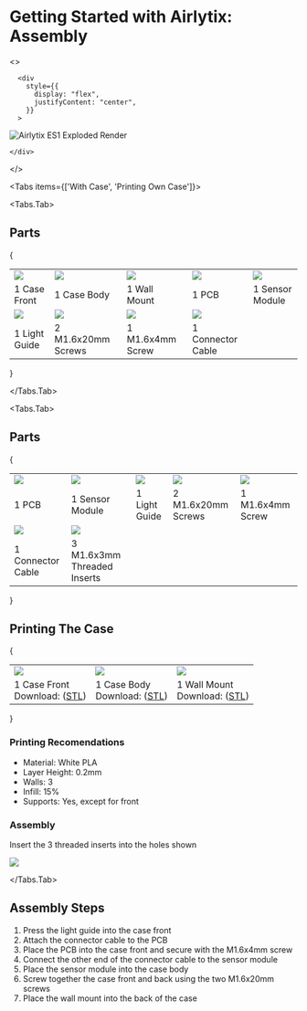 
# Getting Started with Airlytix: Assembly

<>

      <div
        style={{
          display: "flex",
          justifyContent: "center",
        }}
      >

<Image
        src="/es1-exploded.png"
        alt="Airlytix ES1 Exploded Render"
        width={999}
        height={562}
        sizes="(max-width: 500px) 100vw, (max-width: 999px) 50vw, 33vw"
      />

    </div>
</>


<Tabs items={['With Case', 'Printing Own Case']}>

  <Tabs.Tab>

## Parts

{
<table>
  <tbody>
    <tr>
      <td width={"20%"}>
      <Image src="/part-front.png" width={128} height={128} />
      </td>
      <td width={"20%"}>
      <Image src="/part-body.png" width={128} height={128} />
      </td>
      <td width={"20%"}>
      <Image src="/part-wall-clip.png" width={128} height={128} />
      </td>
      <td width={"20%"}>
      <Image src="/part-pcb.png" width={128} height={128} />
      </td>
      <td width={"20%"}>
      <Image src="/part-sen55.png" width={128} height={128} />
      </td>
    </tr>
    <tr>
      <td width={"20%"}>
      1 Case Front
      </td>
      <td width={"20%"}>
      1 Case Body
      </td>
      <td width={"20%"}>
      1 Wall Mount
      </td>
      <td width={"20%"}>
      1 PCB
      </td>
      <td width={"20%"}>
      1 Sensor Module
      </td>
    </tr>
    <tr>
      <td width={"20%"}>
      <Image src="/part-light-pipe.png" width={128} height={128} />
      </td>
      <td width={"20%"}>
      <Image src="/part-screw-20mm.png" width={128} height={128} />
      </td>
      <td width={"20%"}>
      <Image src="/part-screw-4mm.png" width={128} height={128} />
      </td>
      <td width={"20%"}>
      <Image src="/part-screw-4mm.png" width={128} height={128} />
      </td>
    </tr>
    <tr>
      <td width={"20%"}>
      1 Light Guide
      </td>
      <td width={"20%"}>
      2 M1.6x20mm Screws
      </td>
      <td width={"20%"}>
      1 M1.6x4mm Screw
      </td>
      <td width={"20%"}>
      1 Connector Cable
      </td>
    </tr>
  </tbody>
</table>
}

  </Tabs.Tab>

  <Tabs.Tab>

## Parts

{
<table>
  <tbody>
    <tr>
      <td width={"20%"}>
      <Image src="/part-pcb.png" width={128} height={128} />
      </td>
      <td width={"20%"}>
      <Image src="/part-sen55.png" width={128} height={128} />
      </td>
      <td width={"20%"}>
      <Image src="/part-light-pipe.png" width={128} height={128} />
      </td>
      <td width={"20%"}>
      <Image src="/part-screw-20mm.png" width={128} height={128} />
      </td>
      <td width={"20%"}>
      <Image src="/part-screw-4mm.png" width={128} height={128} />
      </td>
    </tr>
    <tr>
      <td width={"20%"}>
      1 PCB
      </td>
      <td width={"20%"}>
      1 Sensor Module
      </td>
      <td width={"20%"}>
      1 Light Guide
      </td>
      <td width={"20%"}>
      2 M1.6x20mm Screws
      </td>
      <td width={"20%"}>
      1 M1.6x4mm Screw
      </td>
    </tr>
    <tr>
      <td width={"20%"}>
      <Image src="/part-screw-4mm.png" width={128} height={128} />
      </td>
      <td width={"20%"}>
      <Image src="/part-threaded-insert.png" width={128} height={128} />
      </td>
    </tr>
    <tr>
      <td width={"20%"}>
      1 Connector Cable
      </td>
      <td width={"20%"}>
      3 M1.6x3mm Threaded Inserts
      </td>
    </tr>
  </tbody>
</table>
}

## Printing The Case

{
<table>
  <tbody>
    <tr>
      <td max-width={128}>
      <Image src="/part-front.png" width={128} height={128} />
      </td>
      <td max-width={128}>
      <Image src="/part-body.png" width={128} height={128} />
      </td>
      <td max-width={128}>
      <Image src="/part-wall-clip.png" width={128} height={128} />
      </td>
    </tr>
    <tr>
      <td max-width={128}>
      1 Case Front<br />
      Download: (<a href="https://raw.githubusercontent.com/Airlytix/cases/main/es1/es1-front.stl">STL</a>)
      </td>
      <td max-width={128}>
      1 Case Body<br />
      Download: (<a href="https://raw.githubusercontent.com/Airlytix/cases/main/es1/es1-main_body.stl">STL</a>)
      </td>
      <td max-width={128}>
      1 Wall Mount<br />
      Download: (<a href="https://raw.githubusercontent.com/Airlytix/cases/main/es1/es1-wall_clip_screw.stl">STL</a>)
      </td>
    </tr>
  </tbody>
</table>
}

  ### Printing Recomendations

  - Material: White PLA
  - Layer Height: 0.2mm
  - Walls: 3
  - Infill: 15%
  - Supports: Yes, except for front

  ### Assembly

  Insert the 3 threaded inserts into the holes shown


  <Image src="/part-front-inserts.png" width={256} height={256} />

  </Tabs.Tab>
</Tabs>



## Assembly Steps

1. Press the light guide into the case front
2. Attach the connector cable to the PCB
3. Place the PCB into the case front and secure with the M1.6x4mm screw
4. Connect the other end of the connector cable to the sensor module
5. Place the sensor module into the case body
6. Screw together the case front and back using the two M1.6x20mm screws
7. Place the wall mount into the back of the case